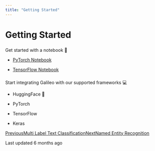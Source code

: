 ```yaml
---
title: "Getting Started"
---
```


# Getting Started

### 

[](#get-started-with-a-notebook)

Get started with a notebook 📘

*   [PyTorch Notebook](https://colab.research.google.com/github/rungalileo/examples/blob/main/examples/multi_label_text_classification/Multi_Label_Text_Classification_using_Pytorch_and_%F0%9F%94%AD_Galileo.ipynb)
    
*   [TensorFlow Notebook](https://colab.research.google.com/github/rungalileo/examples/blob/main/examples/multi_label_text_classification/Multi_Label_Text_Classification_using_TensorFlow_and_%F0%9F%94%AD_Galileo.ipynb)
    

### 

[](#start-integrating-galileo-with-our-supported-frameworks)

Start integrating Galileo with our supported frameworks 💻

*   HuggingFace 🤗
    
*   PyTorch
    
*   TensorFlow
    
*   Keras
    

[PreviousMulti Label Text Classification](/galileo/galileo-nlp-studio/multi-label-text-classification)[NextNamed Entity Recognition](/galileo/galileo-nlp-studio/named-entity-recognition)

Last updated 6 months ago